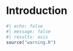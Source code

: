 # Introduction {.unnumbered}

```r
#| echo: false
#| message: false
#| results: asis
source("warning.R")
```
